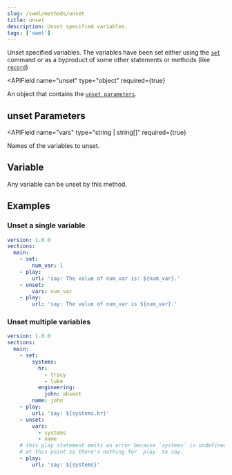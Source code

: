 ```yaml
---
slug: /swml/methods/unset
title: unset
description: Unset specified variables.
tags: ['swml']
---
```



Unset specified variables. The variables have been set either using the [`set`](./set.mdx) command
or as a byproduct of some other statements or methods (like [`record`](/swml/methods/record#variables))

<APIField
  name="unset"
  type="object"
  required={true}
>
  An object that contains the [`unset parameters`](#unset-parameters).
</APIField>

## **unset Parameters**

<APIField
  name="vars"
  type="string | string[]"
  required={true}
>
  Names of the variables to unset.
</APIField>

## **Variable**

Any variable can be unset by this method.

## **Examples**

### Unset a single variable

```yaml andJson
version: 1.0.0
sections:
  main:
    - set:
        num_var: 1
    - play:
        url: 'say: The value of num_var is: ${num_var}.'
    - unset:
        vars: num_var
    - play:
        url: 'say: The value of num_var is ${num_var}.'
```

### Unset multiple variables

```yaml andJson
version: 1.0.0
sections:
  main:
    - set:
        systems:
          hr:
            - tracy
            - luke
          engineering:
            john: absent
        name: john
    - play:
        url: 'say: ${systems.hr}'
    - unset:
        vars:
          - systems
          - name
    # this play statement emits an error because `systems` is undefined
    # at this point so there's nothing for `play` to say.
    - play:
        url: 'say: ${systems}'
```

